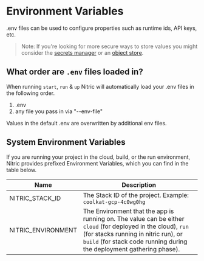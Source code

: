 
# Environment Variables

.env files can be used to configure properties such as runtime ids, API keys, etc.

> Note: If you're looking for more secure ways to store values you might consider the [secrets manager](/secrets) or an [object store](/storage).

## What order are `.env` files loaded in?

When running `start`, `run` & `up` Nitric will automatically load your .env files in the following order.

1. .env
2. any file you pass in via "--env-file"

Values in the default .env are overwritten by additional env files.

## System Environment Variables

If you are running your project in the cloud, build, or the run environment, Nitric provides prefixed Environment Variables, which you can find in the table below.

| Name               | Description                                                                                                                                                                                                                   |
| ------------------ | ----------------------------------------------------------------------------------------------------------------------------------------------------------------------------------------------------------------------------- |
| NITRIC_STACK_ID    | The Stack ID of the project. Example: `coolkat-gcp-4c0wg0hg`                                                                                                                                                                  |
| NITRIC_ENVIRONMENT | The Environment that the app is running on. The value can be either `cloud` (for deployed in the cloud), `run` (for stacks running in nitric run), or `build` (for stack code running during the deployment gathering phase). |
